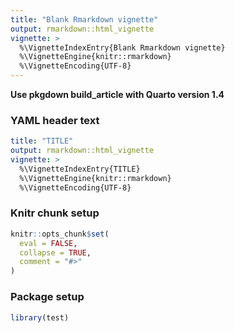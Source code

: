 ```yaml
---
title: "Blank Rmarkdown vignette"
output: rmarkdown::html_vignette
vignette: >
  %\VignetteIndexEntry{Blank Rmarkdown vignette}
  %\VignetteEngine{knitr::rmarkdown}
  %\VignetteEncoding{UTF-8}
---
```


**Use pkgdown build_article with Quarto version 1.4**

### YAML header text

``` yaml
title: "TITLE"
output: rmarkdown::html_vignette
vignette: >
  %\VignetteIndexEntry{TITLE}
  %\VignetteEngine{knitr::rmarkdown}
  %\VignetteEncoding{UTF-8}
```

### Knitr chunk setup

```r
knitr::opts_chunk$set(
  eval = FALSE,
  collapse = TRUE,
  comment = "#>"
)
```

### Package setup

```r
library(test)
```
